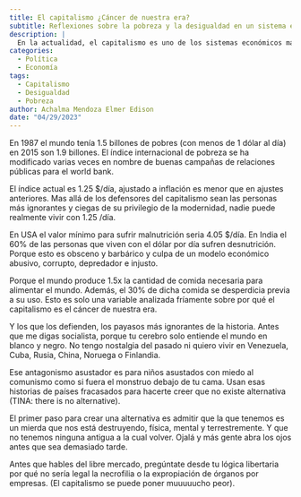 ```yaml
---
title: El capitalismo ¿Cáncer de nuestra era?
subtitle: Reflexiones sobre la pobreza y la desigualdad en un sistema económico depredador e injusto.
description: |
  En la actualidad, el capitalismo es uno de los sistemas económicos más criticados por sus impactos negativos en la sociedad y el medio ambiente.
categories:
  - Política
  - Economía
tags:
  - Capitalismo
  - Desigualdad
  - Pobreza
author: Achalma Mendoza Elmer Edison
date: "04/29/2023"
---
```


En 1987 el mundo tenía 1.5 billones de pobres (con menos de 1 dólar al día) en 2015 son 1.9 billones. El índice internacional de pobreza se ha modificado varias veces en nombre de buenas campañas de relaciones públicas para el world bank.

El índice actual es 1.25 $/día, ajustado a inflación es menor que en ajustes anteriores. Mas allá de los defensores del capitalismo sean las personas más ignorantes y ciegas de su privilegio de la modernidad, nadie puede realmente vivir con 1.25 /día.

En USA el valor mínimo para sufrir malnutrición seria 4.05 $/día. En India el 60% de las personas que viven con el dólar por día sufren desnutrición. Porque esto es obsceno y barbárico y culpa de un modelo económico abusivo, corrupto, depredador e injusto.

Porque el mundo produce 1.5x la cantidad de comida necesaria para alimentar el mundo. Además, el 30% de dicha comida se desperdicia previa a su uso. Esto es solo una variable analizada fríamente sobre por qué el capitalismo es el cáncer de nuestra era.

Y los que los defienden, los payasos más ignorantes de la historia. Antes que me digas socialista, porque tu cerebro solo entiende el mundo en blanco y negro. No tengo nostalgia del pasado ni quiero vivir en Venezuela, Cuba, Rusia, China, Noruega o Finlandia.

Ese antagonismo asustador es para niños asustados con miedo al comunismo como si fuera el monstruo debajo de tu cama. Usan esas historias de países fracasados para hacerte creer que no existe alternativa (TINA: there is no alternative).

El primer paso para crear una alternativa es admitir que la que tenemos es un mierda que nos está destruyendo, física, mental y terrestremente. Y que no tenemos ninguna antigua a la cual volver. Ojalá y más gente abra los ojos antes que sea demasiado tarde.

Antes que hables del libre mercado, pregúntate desde tu lógica libertaria por qué no sería legal la necrofilia o la expropiación de órganos por empresas. (El capitalismo se puede poner muuuuucho peor).